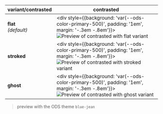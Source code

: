 | variant/contrasted       | contrasted                                                                                                                                                                                                                  |
|--------------------------|-----------------------------------------------------------------------------------------------------------------------------------------------------------------------------------------------------------------------------|
| **flat**<br/>_(default)_ | <div style={{background: 'var(--ods-color-primary-500)', padding: '1em', margin: '-.3em -.8em'}}> ![Preview of contrasted with flat variant](design-images/button/button-contrasted/button-flat-contrasted.png)      </div> |
| **stroked**              | <div style={{background: 'var(--ods-color-primary-500)', padding: '1em', margin: '-.3em -.8em'}}> ![Preview of contrasted with stroked variant](design-images/button/button-contrasted/button-stroked-contrasted.png)</div> |
| **ghost**                | <div style={{background: 'var(--ods-color-primary-500)', padding: '1em', margin: '-.3em -.8em'}}> ![Preview of contrasted with ghost variant](design-images/button/button-contrasted/button-ghost-contrasted.png)    </div> |

> preview with the ODS theme `blue-jean`
